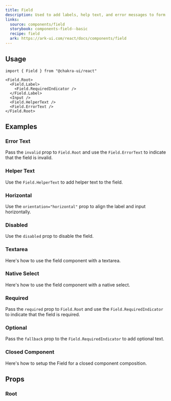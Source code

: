 ```yaml
---
title: Field
description: Used to add labels, help text, and error messages to form fields.
links:
  source: components/field
  storybook: components-field--basic
  recipe: field
  ark: https://ark-ui.com/react/docs/components/field
---
```


<ExampleTabs name="field-basic" />

## Usage

```tsx
import { Field } from "@chakra-ui/react"
```

```tsx
<Field.Root>
  <Field.Label>
    <Field.RequiredIndicator />
  </Field.Label>
  <Input />
  <Field.HelperText />
  <Field.ErrorText />
</Field.Root>
```

## Examples

### Error Text

Pass the `invalid` prop to `Field.Root` and use the `Field.ErrorText` to
indicate that the field is invalid.

<ExampleTabs name="field-with-error-text" />

### Helper Text

Use the `Field.HelperText` to add helper text to the field.

<ExampleTabs name="field-with-helper-text" />

### Horizontal

Use the `orientation="horizontal"` prop to align the label and input
horizontally.

<ExampleTabs name="field-horizontal" />

### Disabled

Use the `disabled` prop to disable the field.

<ExampleTabs name="field-with-disabled" />

### Textarea

Here's how to use the field component with a textarea.

<ExampleTabs name="field-with-textarea" />

### Native Select

Here's how to use the field component with a native select.

<ExampleTabs name="field-with-native-select" />

### Required

Pass the `required` prop to `Field.Root` and use the `Field.RequiredIndicator`
to indicate that the field is required.

<ExampleTabs name="field-with-required" />

### Optional

Pass the `fallback` prop to the `Field.RequiredIndicator` to add optional text.

<ExampleTabs name="field-with-optional" />

### Closed Component

Here's how to setup the Field for a closed component composition.

<ExampleCode name="field-closed-component" />

## Props

### Root

<PropTable component="Field" part="Root" />
